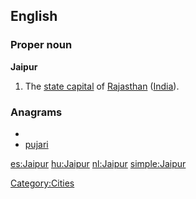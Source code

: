 ==English==
===Proper noun===
'''Jaipur'''
#The [[state capital]] of [[Rajasthan]] ([[India]]).

===Anagrams===
* {{alphagram|aijpru}}
* [[pujari#English|pujari]]


[[Category:Cities]]

[[es:Jaipur]]
[[hu:Jaipur]]
[[nl:Jaipur]]
[[simple:Jaipur]]